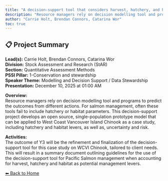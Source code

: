 ```yaml
---
title: "A decision-support tool that considers harvest, hatchery, and habitat management levers to support implementation of the Fisheries Act for Pacific salmon"
description: "Resource managers rely on decision modelling tool and programs to predict the outcomes from different actions. For salmon management, often these tools fail to include hatchery or habitat parameters. This decision-support project develops an open source, single-population prototype model that can be applied to West Coast Vancouver Island Chinook as a case study, including hatchery and habitat levers, as well as, uncertainty and risk."
author: "Carrie Holt, Brendan Connors, Catarina Wor"
toc: true
---
```


## 📋 Project Summary

**Lead(s):** Carrie Holt, Brendan Connors, Catarina Wor  
**Division:** Stock Assessment and Research (StAR)  
**Section:** Quantitative Assessment Methods  
**PSSI Pillar:** 1-Conservation and stewardship  
**Speaker Theme:** Modelling and Decision Support / Data Stewardship  
**Presentation:** December 10, 2025 at 01:00 AM  

**Overview:**  
Resource managers rely on decision modelling tool and programs to predict the outcomes from different actions. For salmon management, often these tools fail to include hatchery or habitat parameters. This decision-support project develops an open source, single-population prototype model that can be applied to West Coast Vancouver Island Chinook as a case study, including hatchery and habitat levers, as well as, uncertainty and risk.   

**Activities:**  
The outcome of Y3 will be the refinement and finalization of the decision-support tool for this case study on WCVI Chinook, tailored to client needs. This will result in a summary document outlining guidelines for the use of the decision-support tool for Pacific Salmon management when accounting for harvest, hatchery and habitat as potential management levers.

[⬅ Back to Home](../index.qmd)
